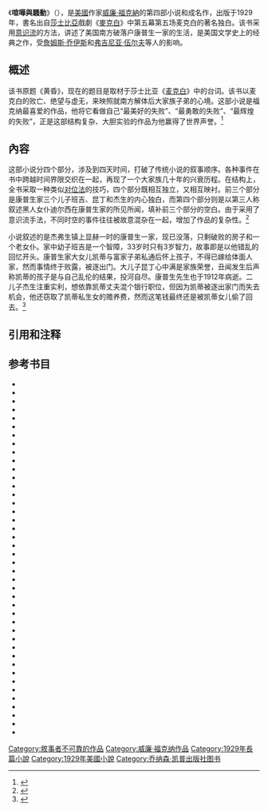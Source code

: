 {{各地中文名|name=喧嘩與騷動|臺灣=聲音與憤怒|大陸=喧嘩與騷動}}
{{noteTA
|T=zh-cn:喧嘩與騷動;zh-tw:聲音與憤怒;
|1=zh-cn:喧嘩與騷動;zh-tw:聲音與憤怒;
}}
{{Infobox book <!-- See Wikipedia:WikiProject_Novels or Wikipedia:WikiProject_Books -->
| name = 喧嘩與騷動<br />''The Sound and the Fury''
| title_orig =
| translator =
| image =  TheSoundAndTheFuryCover.jpg
| caption = 第一版
| author = [[威廉·福克納|威廉·福克納]]
| cover_artist =
| country = 美國
| language = 英文
| series =
| genre = [[南方哥德小說|南方哥德小說]]<br>[[現代主義|現代主義]]
| publisher = Jonathan Cape and Harrison Smith
| release_date = 1929
| media_type = 印刷
| pages = 336
| isbn = 0-679-73224-1
| dewey = 813/.52 20
| congress = PS3511.A86 S7 1990
| oclc= 21525355
| preceded_by = [[沙多里斯|沙多里斯]]
| followed_by = [[我彌留之際|我彌留之際]]
}}
《'''喧嘩與騷動'''》（{{lang-en|'''''The Sound and the Fury'''''}}），是[[美國|美國]]作家[[威廉·福克納|威廉·福克納]]的第四部小说和成名作，出版于1929年，書名出自[[莎士比亞|莎士比亞]]戲劇《[[麥克白|麥克白]]》中第五幕第五场麦克白的著名独白。该书采用[[意识流|意识流]]的方法，讲述了美国南方破落户康普生一家的生活，是美国文学史上的经典之作，受[[詹姆斯·乔伊斯|詹姆斯·乔伊斯]]和[[弗吉尼亚·伍尔夫|弗吉尼亚·伍尔夫]]等人的影响。

==概述==
该书原题《黄昏》，现在的题目是取材于莎士比亚《[[麦克白|麦克白]]》中的台词。该书以麦克白的败亡、绝望与虚无，来映照就南方解体后大家族子弟的心境。这部小说是福克纳最喜爱的作品，他将它看做自己“最美好的失败”、“最勇敢的失败”、“最辉煌的失败”，正是这部结构复杂、大胆实验的作品为他赢得了世界声誉。<ref>{{harvnb|肖明翰|1997|p=235}}</ref>

==內容==
这部小说分四个部分，涉及到四天时间，打破了传统小说的叙事顺序。各种事件在书中跨越时间界限交织在一起，再现了一个大家族几十年的兴衰历程。在结构上，全书采取一种类似[[对位法|对位法]]的技巧，四个部分既相互独立，又相互映衬。前三个部分是康普生家三个儿子班吉、昆丁和杰生的内心独白，而第四个部分则是以第三人称叙述黑人女仆迪尔西在康普生家的所见所闻，填补前三个部分的空白。由于采用了意识流手法，不同时空的事件往往被故意混杂在一起，增加了作品的复杂性。<ref>{{harvnb|李维屏，戴鸿斌编|2011|p=83-84}}</ref>

小说叙述的是杰弗生镇上显赫一时的康普生一家，现已没落，只剩破败的房子和一个老女仆。家中幼子班吉是一个智障，33岁时只有3岁智力，故事即是以他错乱的回忆开头。康普生家大女儿凯蒂与富家子弟私通后怀上孩子，不得已嫁给体面人家，然而事情终于败露，被逐出门。大儿子昆丁心中满是家族荣誉，丑闻发生后声称凯蒂的孩子是与自己乱伦的结果，投河自尽。康普生先生也于1912年病逝。二儿子杰生注重实利，想依靠凯蒂丈夫混个银行职位，但因为凯蒂被逐出家门而失去机会，他还窃取了凯蒂私生女的赡养费，然而这笔钱最终还是被凯蒂女儿偷了回去。<ref>{{harvnb|董衡巽主编|2003|p=247-248}}</ref>

==引用和注释==
{{reflist}}

==参考书目==
{{refbegin}}
*{{Cite book|author=埃默里·埃利奥特主编|coauthors=朱通伯译|title=《哥伦比亚美国文学史》|publisher=四川辞书出版社|location=成都市|isbn=7-80543-376-3|ref=harv|date=1994年6月}}
*{{Cite book|author=蔡勇庆|title=《生态神学视野下的福克纳研究》|publisher=中国社会科学出版社|location=北京市|isbn=978-7-5161-0893-2|ref=harv|date=2012年5月}}
*{{Cite book|author=戴维·明特|coauthors=顾连理译|title=《福克纳传》|publisher=东方出版中心|location=上海市|isbn=7-5600-1345-7|ref=harv|date=1994年9月}}
*{{Cite book|author=丁芸|title=《英美文学研究新视野》|publisher=浙江大学出版社|location=杭州市|isbn=7-308-04407-6|ref=harv|date=2005年8月}}
*{{Cite book|author=董衡巽主编|title=《美国文学简史》|publisher=人民文学出版社|location=北京市|isbn=7-02-003766-6|ref=harv|date=2003年1月}}
*{{Cite book|author=俄康纳编|coauthors=张爱玲等译|title=《美国现代七大小说家》|publisher=生活·读书·新知三联书店|location=北京市|isbn=7-108-00040-7|ref=harv|date=1988年5月}}
*{{Cite book|author=樊星|title=《中国当代文学与美国文学》|publisher=中国社会科学出版社|location=北京市|isbn=978-7-5004-7966-6|ref=harv|date=2009年8月}}
*{{Cite book|author=弗莱德里克·R·卡尔|coauthors=陈永国、赵英男、王岩译|title=《福克纳传》|publisher=商务印书馆|location=北京市|isbn=7-100-05126-6|ref=harv|date=2007年8月}}
*{{Cite book|author=弗雷里克·J·霍夫曼|coauthors=姚乃强译|title=《威廉·福克纳》|publisher=春风文艺出版社|location=沈阳市|isbn=7-5313-1365-0|ref=harv|date=1994年10月}}
*{{Cite book|author=黄天源|title=《巴黎之梦》|publisher=漓江出版社|location=桂林市|isbn=7-5407-0397-0|ref=harv|date=1989年2月}}
*{{Cite book|author=黄运亭|title=《在喧哗与骚动中沉思：福克纳及其作品》|publisher=海南出版社|location=海口市|isbn=7-80590-795-1|ref=harv|date=1993年12月}}
*{{Cite book|author=杰伊·帕里尼|coauthors=吴海云译|title=《福克纳传》|publisher=中信出版社|location=北京市|isbn=7-5086-0878-X|ref=harv|date=2007年7月}}
*{{Cite book|author=李常磊、王秀梅|title=《传统与现代的对话 威廉·福克纳创作艺术研究》|publisher=上海外语教育出版社|location=上海市|isbn=978-7-5600-9880-7|ref=harv|date=2010年9月}}
*{{Cite book|author=李尚信主编|title=《欧美文学史》|publisher=吉林大学出版社|year=2003|location=长春市|isbn=7-5601-2062-8|ref=harv}}
*{{Cite book|author=李维屏|title=《英美意识流小说》|publisher=上海外语教育出版社|location=上海市|isbn=7-81046-049-8|ref=harv|date=1996年5月}}
*{{Cite book|author=李维屏，戴鸿斌编|title=《什么是现代主义文学》|publisher=上海外语教育出版社|location=上海市|isbn=978-7-5446-2344-5|ref=harv|date=2011年10月}}
*{{Cite book|author=李文俊|title=《福克纳评传》|publisher=浙江文艺出版社|location=杭州市|isbn=7-5339-1321-3|ref=harv|date=1999年12月}}
*{{Cite book|author=李文俊|title=《威廉·福克纳》|publisher=人民文学出版社|location=北京市|isbn=978-7-02-006708-4|ref=harv|date=2010年4月}}
*{{Cite book|author=李文俊编|title=《福克纳的神话》|publisher=上海译文出版社|location=上海市|isbn=978-7-5327-4291-2|ref=harv|date=2008年1月}}
*{{Cite book|author=潘小松|title=《福克纳 美国南方文学巨匠》|publisher=长春出版社|location=长春市|isbn=7-80604-278-4|ref=harv|date=1995年10月}}
*{{Cite book|author=萨克文·伯科维奇主编|coauthors=张宏杰、赵聪敏译; 蔡坚译校|title=《剑桥美国文学史 第6卷 散文作品1910年-1950年》|publisher=中央编译出版社|location=北京市|isbn=978-7-80211-836-2|ref=harv|date=2009年2月}}
*{{Cite book|author=陶洁|title=《灯下西窗 美国文学和美国文化》|publisher=北京大学出版社|location=北京市|isbn=7-301-06748-8|ref=harv|date=2004年9月}}
*{{Cite book|author=王长荣|title=《现代美国小说史》|publisher=上海外语教育出版社|location=上海市|isbn=7-81009-675-3|ref=harv|date=1992年4月}}
*{{Cite book|author=王晓平主编|title=《东亚诗学与文化互读 川本皓嗣古稀纪念论文集》|publisher=中华书局|location=北京市|isbn=978-7-101-06931-0|ref=harv|date=2009年10月}}
*{{Cite book|author=乌斯比|coauthors=肖安溥，李郊译|title=《美国小说五十讲》|publisher=四川人民出版社|location=成都市|ref=harv|date=1985年7月}}
*{{Cite book|author=吴元迈主编|coauthors=韩耀成，陈众议卷主编|title=《20世纪外国文学史 第4卷 1946年至1969年的外国文学》|publisher=译林出版社；凤凰出版社|year=2004|location=南京市|isbn=7-80657-837-4|ref=harv}}
*{{Cite book|author=肖明翰|title=《大家族的没落——福克纳和巴金家庭小说比较研究》|publisher=广西师范大学出版社|year=1994|location=桂林市|isbn=7-5633-1937-9|ref=harv}}
*{{Cite book|author=肖明翰|title=《威廉·福克纳 骚动的灵魂》|publisher=四川人民出版社|location=成都市|isbn=7-220-04542-5|ref=harv|date=1999年9月}}
*{{Cite book|author=肖明翰|title=《威廉·福克纳研究》|publisher=外语教学与研究出版社|location=北京市|isbn=7-5600-1345-7|ref=harv|date=1997年12月}}
*{{Cite book|author=杨金才主撰|coauthors=刘海平，王守仁主编|title=《新编美国文学史 第3卷 1914-1945》|publisher=上海外语教育出版社|year=2002|month=|location=上海市|isbn=7-81080-569-X|ref=harv}}
*{{Cite book|author=杨任敬|title=《20世纪美国文学史》|publisher=青岛出版社|location=青岛市|isbn=7-5436-1725-0|ref=harv|date=1999年12月}}
*{{Cite book|author=杨瑞仁|title=《沈从文·福克纳·哈代比较论》|publisher=中国文联出版社|location=北京市|isbn=7-5059-3782-0|ref=harv|date=2002年5月}}
*{{Cite book|author=伊哈布·哈桑|coauthors=陆凡译|title=《当代美国文学》|publisher=山东人民出版社|location=济南市|ref=harv|date=1980年1月}}
*{{Cite book|author=中国比较文学会编|title=《中国比较文学 1991第2期 总第13期》|publisher=上海外语教育出版社|location=上海市|ref=harv|date=1991年12月}}
*{{Cite book|author=中国社会科学院外国文学研究所编|title=《外国文学研究集刊 第5辑》|publisher=中国社会科学出版社|location=北京市|ref=harv|date=1982年6月}}
*{{Cite book|author=朱宾忠|title=《福克纳与莫言比较研究》|publisher=武汉大学出版社|year=2006|location=武汉市|isbn=7-307-05143-5|ref=harv}}
*{{Cite book|author=朱振武|title=《在心理美学的平面上 威廉·福克纳小说创作论》|publisher=学林出版社|location=上海市|isbn=7-80668-745-9|ref=harv|date=2004年6月}}
*{{cite journal|author =布里塞·埃切尼克|coauthors=朱景冬译|year =2005|title =文学大师奥内蒂|journal =译林|issue =2|pages =201-202|issn =1001-1897|ref=harv}}
*{{cite journal|author =黎明、江智利、刘静|year =2001 |title =论福克纳对马尔克斯创作的影响|journal =重庆师专学报|issue =1|pages =25-29|issn =1008-6501 |ref=harv}}
*{{cite journal|author =罗伯特·博耶斯、吉尼·贝尔-维拉达|coauthors=史国强译|year =2011|title =欢喜与纯粹：略萨访谈录之二|journal =当代作家评论|issue =1|pages =158-168|issn =1002-1809|ref=harv}}
*{{cite journal|author =徐兰英、尹冠儒|year =2011|title =西方作家对中国当代先锋文学的影响：以余华为例|journal =电影文学|issue =6|pages =104-105|issn =0495-5692|ref=harv}}
*{{cite journal|author =张旭|year =2013|title =专严的启示：从莫言的“高密东北乡”与福克纳的“约克纳帕塔法县”说起|journal =伊犁师范学院学报(社会科学版)|issue =1|pages =76-78|issn =1009-1076|ref=harv}}
{{refend}}


{{威廉·福克纳}}
{{Authority control}}
{{DEFAULTSORT:Sound and the Fury, The}}
[[Category:敘事者不可靠的作品|Category:敘事者不可靠的作品]]
[[Category:威廉·福克纳作品|Category:威廉·福克纳作品]]
[[Category:1929年長篇小說|Category:1929年長篇小說]]
[[Category:1929年美國小說|Category:1929年美國小說]]
[[Category:乔纳森·凯普出版社图书|Category:乔纳森·凯普出版社图书]]